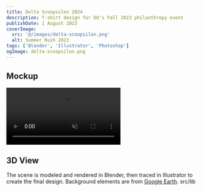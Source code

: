 ```yaml
---
title: Delta Scoopsilon 2024
description: T-shirt design for DU's Fall 2023 philanthropy event
publishDate: 1 August 2023
coverImage:
  src: '@/images/delta-scoopsilon.png'
  alt: Summer Rush 2023
tags: ['Blender', 'Illustrator', 'Photoshop']
ogImage: delta-scoopsilon.png
---
```


## Mockup

<video class="w-full mx-auto" autoplay loop muted playsinline>
  <source src="https://content.mikepayne.me/file/payne-portfolio/scoops.mp4" type="video/mp4" />
  Your browser does not support the video tag.
</video>

## 3D View

The scene is modeled and rendered in Blender, then traced in Illustrator to create the final design. Background elements are from [Google Earth](https://earth.google.com/web/).
<Lightbox src={blender} alt="3d Scene" />
<Lightbox src={text} alt="3D Text" />src/lib